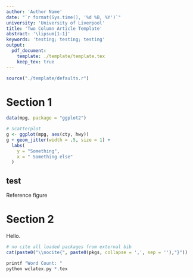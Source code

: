 ```yaml
---
author: 'Author Name'
date: "`r format(Sys.time(), '%d %B, %Y')`"
university: 'University of Liverpool'
title: 'Two Column Article Template'
abstract: '\lipsum[1-1]'
keywords: 'testing; testing; testing'
output:
  pdf_document:
    template: ./template/template.tex
    keep_tex: true
---
```

```r
source("./template/defaults.r")
```

# Section 1

\lipsum[1-2]

```r
data(mpg, package = "ggplot2")

# Scatterplot
g <- ggplot(mpg, aes(cty, hwy))
g + geom_jitter(width = .5, size = 1) +
  labs(
    y = "Something",
    x = " Something else"
  )
```

## test

Reference figure \ref{fig:plot}

\lipsum[1-2]

# Section 2

\lipsum[1-50]

Hello.

```r
# no cite all loaded packages from external bib
cat(paste0("\\nocite{", paste0(pkgs, collapse = ',', sep = ''),"}"))
```
\noindent\rule{2cm}{0.4pt}
```r
printf "Word Count: "
python wclatex.py *.tex
```
